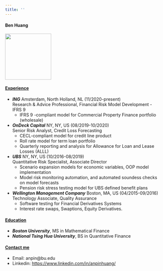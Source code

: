 ```yaml
---
title: ''
---
```


#### Ben Huang
<img src="suitUp.jpeg" width="150" height="150" />
  
#### <ins>Experience</ins>
* ***ING***  Amsterdam, North Holland, NL  (11/2020-present)  
  Research & Advice Professional, Financial Risk Model Development - IFRS 9
  * IFRS 9 -compliant model for Commercial Property Finance portfolio (wholesale)
* ***OnDeck Capital***  NY, NY, US  (08/2019-10/2020)  
  Senior Risk Analyst, Credit Loss Forecasting
  * CECL-compliant model for credit line product
  * Roll rate model for term loan portfolio
  * Quarterly reporting and analysis for Allowance for Loan and Lease Losses (ALLL)
* ***UBS***  NY, NY, US  (10/2016-08/2019)  
  Quantitative Risk Specialist, Associate Director 
  * Scenario expansion models for economic variables, OOP model implementation
  * Model risk monitoring automation, and automated soundess checks on model forecasts
  * Pension risk stress testing model for UBS defined benefit plans
 
* ***Wellington Management Company***  Boston, MA, US (04/2015-09/2016)  
  Technology Associate, Quality Assurance
  * Software testing for Financial Derivatives Systems
  * Interest rate swaps, Swaptions, Equity Derivatives.
  
#### <ins>Education</ins>
* ***Boston University***, MS in Mathematical Finance
* ***National Tsing Hua University***, BS in Quantitative Finance

#### <ins>Contact me</ins>
* Email: anpin@bu.edu
* Linkedin: [https://www.linkedin.com/in/anpinhuang/](https://www.linkedin.com/in/anpinhuang/)